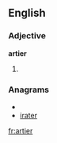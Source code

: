 ==English==

===Adjective===
'''artier'''

# {{comparative of|[[arty]]}}

===Anagrams===
* {{alphagram|aeirrt}}
* [[irater#English|irater]]


[[fr:artier]]